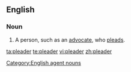 ==English==

===Noun===
{{en-noun}}

# A person, such as an [[advocate]], who [[plead]]s.

[[Category:English agent nouns]]

[[ta:pleader]]
[[te:pleader]]
[[vi:pleader]]
[[zh:pleader]]